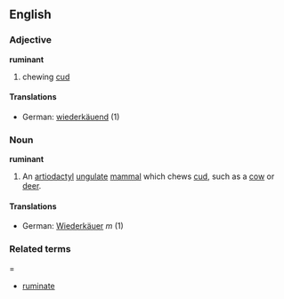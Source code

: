 ==English==
===Adjective===
'''ruminant'''
# chewing [[cud]]
====Translations====
*German: [[wiederkäuend]] (1)
===Noun===
'''ruminant'''
#An [[artiodactyl]] [[ungulate]] [[mammal]] which chews [[cud]], such as a [[cow]] or [[deer]].
====Translations====
*German: [[Wiederkäuer]] ''m'' (1)
===Related terms====
*[[ruminate]]